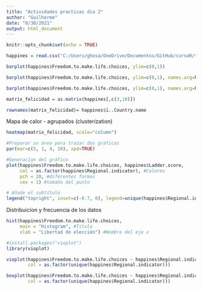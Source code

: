 ```yaml
---
title: "Actividades practicas dia 2"
author: "Guilherme"
date: "8/30/2021"
output: html_document
---
```

```r
knitr::opts_chunk$set(echo = TRUE)
```

```r
happines = read.csv("C:/Users/ghosa/OneDrive/Documentos/GitHub/cursoR/tabelas/world-happiness-report-2021.csv", sep = ",")
```


```r
barplot(happines$Freedom.to.make.life.choices, ylim=c(0,1))
```

```r
barplot(happines$Freedom.to.make.life.choices, ylim=c(0,1), names.arg=happines$ï..Country.name, las=2)
```

```r
barplot(happines$Freedom.to.make.life.choices, ylim=c(0,1), names.arg=happines$ï..Country.name, las=2, col = as.factor(happines$Regional.indicator))
```

```r

matrix_felicidad = as.matrix(happines[,c(3,10)])

rownames(matrix_felicidad)= happines$ï..Country.name

```
Mapa de calor - agrupados (clusterization)
```r
heatmap(matrix_felicidad, scale="column")

```


```r
#Preparar un área para trazar dos gráficos
par(mar=c(5, 1, 4, 18), xpd=TRUE)

#Generacíon del gráfico
plot(happines$Freedom.to.make.life.choices, happines$Ladder.score, 
     col = as.factor(happines$Regional.indicator), #Colores
     pch = 20, #diferentes formas
     cex = 1) #tamaño del punto

# Añade el subtítulo
legend("topright", inset=c(-0.7, 0), legend=unique(happines$Regional.indicator), pch = 20, col = as.factor(unique(happines$Regional.indicator)), cex = 0.7)

```

Distribuicíon y frecuencia de los datos
```r
hist(happines$Freedom.to.make.life.choices, 
     main = "Histogram", #Título
     xlab = "Libertad de elección") #Nombre del eje x
```

```r
#install.packages("vioplot")
library(vioplot)

vioplot(happines$Freedom.to.make.life.choices ~ happines$Regional.indicator,
        col = as.factor(unique(happines$Regional.indicator)))
```

```r
boxplot(happines$Freedom.to.make.life.choices ~ happines$Regional.indicator,
        col = as.factor(unique(happines$Regional.indicator)))
```

